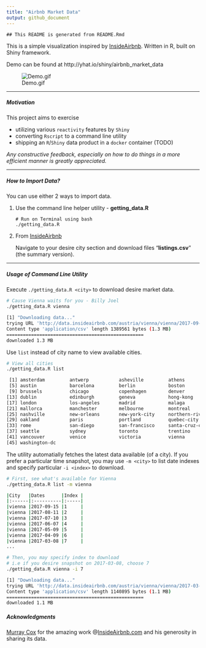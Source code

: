 ```yaml
---
title: "Airbnb Market Data"
output: github_document
---
```


```
## This README is generated from README.Rmd
```

This is a simple visualization inspired by [InsideAirbnb](http://insideairbnb.com/). Written in R, built on Shiny framework. 

Demo can be found at http://yhat.io/shiny/airbnb_market_data

![Demo.gif](demo.gif)

----

##### Motivation 

This project aims to exercise

- utilizing various ``reactivity`` features by ``Shiny``
- converting ``Rscript`` to a command line utility
- shipping an ``R``/``Shiny`` data product in a ``docker`` container (TODO)

*Any constructive feedback, especially on how to do things in a more efficient manner is greatly appreciated.*

----

##### How to Import Data?

You can use either 2 ways to import data. 

1. Use the command line helper utility - **getting_data.R**

    ```
    # Run on Terminal using bash
    ./getting_data.R
    ```

2. From [InsideAirbnb](http://insideairbnb.com/get-the-data.html)

    Navigate to your desire city section and download files "**listings.csv**" (the summary version).
    
----

##### Usage of Command Line Utility

Execute ``./getting_data.R <city>`` to download desire <city> market data.

```bash
# Cause Vienna waits for you - Billy Joel
./getting_data.R vienna

[1] "Downloading data..."
trying URL 'http://data.insideairbnb.com/austria/vienna/vienna/2017-09-15/visualisations/listings.csv'
Content type 'application/csv' length 1389561 bytes (1.3 MB)
==================================================
downloaded 1.3 MB
```

Use ``list`` instead of city name to view available cities.

```bash
# View all cities
./getting_data.R list

 [1] amsterdam         antwerp           asheville         athens           
 [5] austin            barcelona         berlin            boston           
 [9] brussels          chicago           copenhagen        denver           
[13] dublin            edinburgh         geneva            hong-kong        
[17] london            los-angeles       madrid            malaga           
[21] mallorca          manchester        melbourne         montreal         
[25] nashville         new-orleans       new-york-city     northern-rivers  
[29] oakland           paris             portland          quebec-city      
[33] rome              san-diego         san-francisco     santa-cruz-county
[37] seattle           sydney            toronto           trentino         
[41] vancouver         venice            victoria          vienna           
[45] washington-dc  
```

The utility automatially fetches the latest data available (of a city). If you prefer a particular time snapshot, you may use ``-m <city>`` to list date indexes and specify particular ``-i <index>`` to download.

```bash
# First, see what's available for Vienna
./getting_data.R list -m vienna

|City   |Dates      |Index |
|:------|:----------|:-----|
|vienna |2017-09-15 |1     |
|vienna |2017-08-11 |2     |
|vienna |2017-07-10 |3     |
|vienna |2017-06-07 |4     |
|vienna |2017-05-09 |5     |
|vienna |2017-04-09 |6     |
|vienna |2017-03-08 |7     |
...

# Then, you may specify index to download
# i.e if you desire snapshot on 2017-03-08, choose 7
./getting_data.R vienna -i 7

[1] "Downloading data..."
trying URL 'http://data.insideairbnb.com/austria/vienna/vienna/2017-03-08/visualisations/listings.csv'
Content type 'application/csv' length 1140895 bytes (1.1 MB)
==================================================
downloaded 1.1 MB
```

##### Acknowledgments

[Murray Cox](http://www.murraycox.com/) for the amazing work @[InsideAirbnb.com](http://insideairbnb.com/index.html) and his generosity in sharing its data. 


